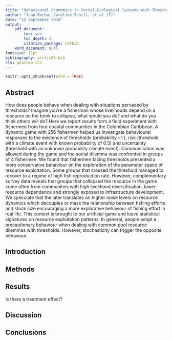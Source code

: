 ```yaml
---
title: "Behavioural Economics in Social-Ecological Systems with Thresholds"
author: "Juan Rocha, Caroline Schill, et al [?]"
date: "12 September 2016"
output:
    pdf_document:
        toc: yes
        toc_depth: 2
        citation_package: natbib
    word_document: null
fontsize: 11pt
bibliography: arcticRS.bib
cls: pnastwo.cls
---
```


```r
knitr::opts_chunk$set(echo = TRUE)
```

## Abstract

How does people behave when dealing with situations pervaded by thresholds? Imagine you’re a fisherman whose livelihoods depend on a resource on the brink to collapse, what would you do? and what do you think others will do? Here we report results form a field experiment with fishermen from four coastal communities in the Colombian Caribbean. A dynamic game with 256 fishermen helped us investigate behavioural responses to the existence of thresholds (probability =1 ), risk (threshold with a climate event with known probability of 0.5) and uncertainty (threshold with an unknown probability climate event). Communication was allowed during the game and the social dilemma was confronted in groups of 4 fishermen. We found that fishermen facing thresholds presented a more conservative behaviour on the exploration of the parameter space of resource exploitation. Some groups that crossed the threshold managed to recover to a regime of high fish reproduction rate. However, complementary survey data reveals that groups that collapsed the resource in the game come often from communities with high livelihood diversification, lower resource dependence and strongly exposed to infrastructure development. We speculate that the later translates on higher noise levels on resource dynamics which decouples or mask the relationship between fishing efforts and stock size encouraging a more explorative behaviour of fishing effort in real life. This context is brought to our artificial game and leave statistical signatures on resource exploitation patterns. In general, people adopt a precautionary behaviour when dealing with common pool resource dilemmas with thresholds. However, stochasticity can trigger the opposite behaviour.

## Introduction

## Methods

## Results

Is there a treatment effect?



## Discussion

## Conclusions


